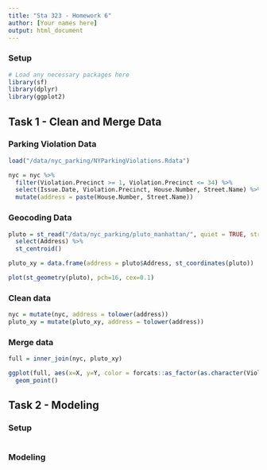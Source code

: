 ```yaml
---
title: "Sta 323 - Homework 6"
author: [Your names here]
output: html_document
---
```



### Setup

```r
# Load any necessary packages here
library(sf)
library(dplyr)
library(ggplot2)
```

## Task 1 - Clean and Merge Data

### Parking Violation Data

```r
load("/data/nyc_parking/NYParkingViolations.Rdata")

nyc = nyc %>%
  filter(Violation.Precinct >= 1, Violation.Precinct <= 34) %>%
  select(Issue.Date, Violation.Precinct, House.Number, Street.Name) %>%
  mutate(address = paste(House.Number, Street.Name))
```

### Geocoding Data

```r
pluto = st_read("/data/nyc_parking/pluto_manhattan/", quiet = TRUE, stringsAsFactors = FALSE) %>%
  select(Address) %>%
  st_centroid() 

pluto_xy = data.frame(address = pluto$Address, st_coordinates(pluto)) 

plot(st_geometry(pluto), pch=16, cex=0.1)
```

### Clean data

```r
nyc = mutate(nyc, address = tolower(address))
pluto_xy = mutate(pluto_xy, address = tolower(address))
```


### Merge data

```r
full = inner_join(nyc, pluto_xy)

ggplot(full, aes(x=X, y=Y, color = forcats::as_factor(as.character(Violation.Precinct)))) +
  geom_point()
```


## Task 2 - Modeling

### Setup

```r

```

### Modeling

```r

```

